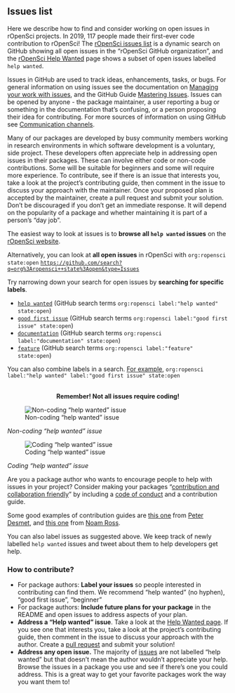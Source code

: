 ## Issues list {#issues}

Here we describe how to find and consider working on open issues in rOpenSci projects. In 2019, 117 people made their first-ever code contribution to rOpenSci! The [rOpenSci issues list](https://github.com/search?q=org%3Aropensci+state%3Aopen&type=Issues) is a dynamic search on GitHub showing all open issues in the “rOpenSci GitHub organization”, and the [rOpenSci Help Wanted](https://ropensci.org/help-wanted/) page shows a subset of open issues labelled `help wanted`.

Issues in GitHub are used to track ideas, enhancements, tasks, or bugs. For general information on using issues see the documentation on [Managing your work with issues](https://docs.github.com/en/github/managing-your-work-on-github/managing-your-work-with-issues), and the GitHub Guide [Mastering Issues](https://guides.github.com/features/issues/). Issues can be opened by anyone - the package maintainer, a user reporting a bug or something in the documentation that’s confusing, or a person proposing their idea for contributing. For more sources of information on using GitHub see [Communication channels](#channels-github).

Many of our packages are developed by busy community members working in research environments in which software development is a voluntary, side project. These developers often appreciate help in addressing open issues in their packages. These can involve either code or non-code contributions. Some will be suitable for beginners and some will require more experience. To contribute, see if there is an issue that interests you, take a look at the project’s contributing guide, then comment in the issue to discuss your approach with the maintainer. Once your proposed plan is accepted by the maintainer, create a pull request and submit your solution. Don’t be discouraged if you don’t get an immediate response. It will depend on the popularity of a package and whether maintaining it is part of a person’s “day job”. 

The easiest way to look at issues is to **browse all `help wanted` issues** on 
the [rOpenSci website](https://ropensci.org/help-wanted/).

Alternatively, you can look at **all open issues** in rOpenSci with `org:ropensci state:open` [`https://github.com/search?q=org%3Aropensci++state%3Aopen&type=Issues`](https://github.com/search?q=org%3Aropensci++state%3Aopen&type=Issues)

Try narrowing down your search for open issues by **searching for specific labels**.  


*   [`help wanted`](https://github.com/search?q=org%3Aropensci+label%3A%22help+wanted%22+state%3Aopen&type=Issues) (GitHub search terms `org:ropensci label:"help wanted" state:open`)
*   [`good first issue`](https://github.com/search?q=org%3Aropensci+label%3A%22good+first+issue%22+state%3Aopen&type=Issues) (GitHub search terms `org:ropensci label:"good first issue" state:open`)
*   [`documentation`](https://github.com/search?q=org%3Aropensci+label%3A%22documentation%22+state%3Aopen&type=Issues) (GitHub search terms `org:ropensci label:"documentation" state:open`)
*   [`feature`](https://github.com/search?q=org%3Aropensci+label%3A%22feature%22+state%3Aopen&type=Issues) (GitHub search terms `org:ropensci label:"feature" state:open`)

You can also combine labels in a search. [For example](https://github.com/search?q=org%3Aropensci+label%3A%22help+wanted%22+label%3A%22good+first+issue%22+state%3Aopen&type=issues), `org:ropensci label:"help wanted" label:"good first issue" state:open`

<center>
<br>
**Remember! Not all issues require coding!**
</center>

![Non-coding “help wanted” issue](images/issues_non_code_tabulizer.png "Non-coding “help wanted” issue")

_Non-coding “help wanted” issue_


![Coding "help wanted" issue](images/issues_code_jstor.png "Coding "help wanted" issue")

_Coding "help wanted" issue_

Are you a package author who wants to encourage people to help with issues in your project? Consider making your packages “[contribution and collaboration friendly](https://devguide.ropensci.org/collaboration.html#friendlyfiles)” by including a [code of conduct](https://devguide.ropensci.org/collaboration.html#code-of-conduct) and a contribution guide.

Some good examples of contribution guides are [this one](https://gist.github.com/peterdesmet/e90a1b0dc17af6c12daf6e8b2f044e7c) from [Peter Desmet](https://ropensci.org/author/peter-desmet/), and [this one](https://github.com/ecohealthalliance/fasterize/blob/master/CONTRIBUTING.md) from [Noam Ross](https://ropensci.org/author/noam-ross/).

You can also label issues as suggested above. 
We keep track of newly labelled `help wanted` issues and tweet about them to help
developers get help.


### How to contribute? 

*   For package authors: **Label your issues** so people interested in contributing can find them. We recommend “help wanted” (no hyphen), “good first issue”, “beginner”
*   For package authors: **Include future plans for your package** in the README and open issues to address aspects of your plan.
*   **Address a “Help wanted” issue**. Take a look at the [Help Wanted page](https://ropensci.org/help-wanted/). If you see one that interests you, take a look at the project’s contributing guide, then comment in the issue to discuss your approach with the author. Create a [pull request](#channels-github) and submit your solution!
*   **Address any open issue.** The majority of [issues](https://github.com/search?q=org%3Aropensci+state%3Aopen&type=Issues) are not labelled “help wanted” but that doesn’t mean the author wouldn’t appreciate your help. Browse the issues in a package you use and see if there’s one you could address. This is a great way to get your favorite packages work the way you want them to!
